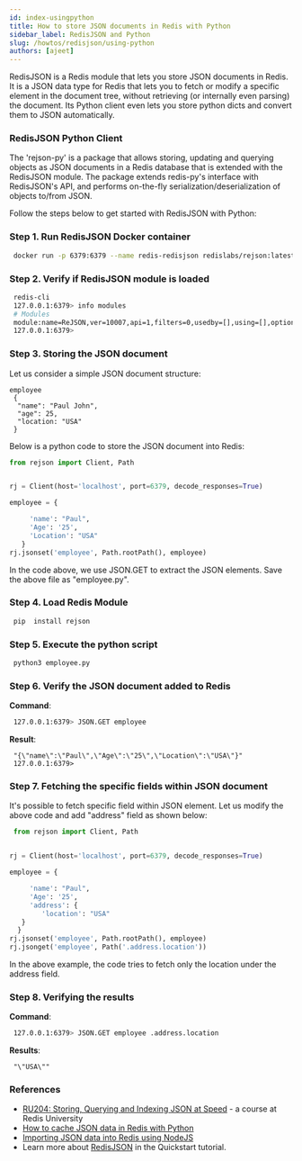 ```yaml
---
id: index-usingpython
title: How to store JSON documents in Redis with Python 
sidebar_label: RedisJSON and Python
slug: /howtos/redisjson/using-python
authors: [ajeet]
---
```



RedisJSON is a Redis module that lets you store JSON documents in Redis. It is a JSON data type for Redis that lets you to fetch or modify a specific element in the document tree, without retrieving (or internally even parsing) the document. Its Python client even lets you store python dicts and convert them to JSON automatically.

### RedisJSON Python Client


The 'rejson-py' is a package that allows storing, updating and querying objects as JSON documents in a Redis database that is extended with the RedisJSON module. The package extends redis-py's interface with RedisJSON's API, and performs on-the-fly serialization/deserialization of objects to/from JSON.

Follow the steps below to get started with RedisJSON with Python:


### Step 1. Run RedisJSON Docker container

```bash
 docker run -p 6379:6379 --name redis-redisjson redislabs/rejson:latest
```


### Step 2. Verify if RedisJSON module is loaded

```bash
 redis-cli
 127.0.0.1:6379> info modules
 # Modules
 module:name=ReJSON,ver=10007,api=1,filters=0,usedby=[],using=[],options=[]
 127.0.0.1:6379> 
```

### Step 3. Storing the JSON document

Let us consider a simple JSON document structure:

```
employee
 {
  "name": "Paul John",
  "age": 25,
  "location: "USA"
 }
```

Below is a python code to store the JSON document into Redis:

```python
from rejson import Client, Path


rj = Client(host='localhost', port=6379, decode_responses=True)

employee = {

     'name': "Paul", 
     'Age': '25', 
     'Location': "USA"
   }
rj.jsonset('employee', Path.rootPath(), employee)
```

In the code above, we use JSON.GET to extract the JSON elements. Save the above file as "employee.py".

### Step 4. Load Redis Module

```bash
 pip  install rejson
```

### Step 5. Execute the python script

```bash
 python3 employee.py
```

### Step 6. Verify the JSON document added to Redis


<b>Command</b>:

```bash
 127.0.0.1:6379> JSON.GET employee
```

<b>Result</b>:

```
 "{\"name\":\"Paul\",\"Age\":\"25\",\"Location\":\"USA\"}"
 127.0.0.1:6379> 
```

### Step 7. Fetching the specific fields within JSON document

It's possible to fetch specific field within JSON element. Let us modify the above code and add "address" field as shown below:

```python
 from rejson import Client, Path


rj = Client(host='localhost', port=6379, decode_responses=True)

employee = {

     'name': "Paul", 
     'Age': '25', 
     'address': {
        'location': "USA"
   }
  }
rj.jsonset('employee', Path.rootPath(), employee)
rj.jsonget('employee', Path('.address.location'))
```

In the above example, the code tries to fetch only the location under the address field.


### Step 8. Verifying the results


<b>Command</b>:

```bash
 127.0.0.1:6379> JSON.GET employee .address.location
```


<b>Results</b>:

```
 "\"USA\""
```


### References

- [RU204: Storing, Querying and Indexing JSON at Speed](https://university.redis.com/courses/ru204/) - a course at Redis University
- [How to cache JSON data in Redis with Python](/howtos/redisjson/using-python)
- [Importing JSON data into Redis using NodeJS](/howtos/redisjson/using-nodejs)
- Learn more about [RedisJSON](https://redisjson.io) in the Quickstart tutorial.


